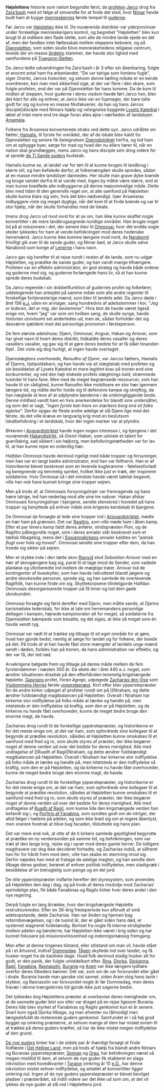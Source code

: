 {{title:Højslettens historie}}
{{author:Laura Holmegaard}}
{{timestamp:2010-06-15T10:58:42Z}}
{{copyright:Højslettens historie}}
'''Højslettens''' historie som nation begyndte først, da [[profet|profeten]] [[Jarco]] drog fra [[Zara'bash]] med sit følge af omvendte for at finde det sted, hvor [[Nimar]] havde budt ham at bygge [[menneske]]rnes første tempel til [[guderne]].

Før Jarco var [[Højsletten]] ikke til. De nuværende distrikter var yderprovinser under forskellige menneskerigers kontrol, og begrebet "Højsletten" blev kun brugt til at indikere den flade slette, som alle de mindre lande ejede en del af, men der fandtes intet fællesskab mellem steppens beboere, og på [[Djannsletten]], som siden skulle blive menneskehedens religiøse centrum, levede der en masse [[åndetro]] stammer, der havde stor lighed med samfundene på [[Traegonn Sletten]].

Da Jarco ledte udvandringen fra Zara'bash i år 3 efter sin åbenbaring, fulgte et enormt antal ham fra ørkenlandet; "De var talrige som himlens fugle", siger ''Oranto'', Jarcos historiker, og selvom denne tælling måske er en kende overdreven, kan man med sikkerhed sige, at der var flere i den skare, som fulgte profeten, end der var på Djannsletten før hans komme. Da de kom til midten af steppen, hvor guderne i deres visdom havde ført Jarco hen, blev det klart for alle og enhver, at Jarco ikke var en fupmager, der bare talte godt for sig og kunne en masse fiksfakserier, da han og hans Jarcos disciple|disciple med Nimars hjælp og velsignelse byggede [[Lysets Katedral]] i løbet af intet mere end tre dage foran alles øjne i nærheden af landsbyen [[Arsameia]].

Folkene fra Arsameia konverterede straks ved dette syn. Jarco udråbte sin fætter, [[Hamalis af Djann|Hamalis]], til fyrste for området, der af de lokale blev kaldt for Djannsletten og senere fik betegnelsen [[Djanndistriktet]] herfra, og lod ham om at opbygge byer, sørge for mad og hvad der nu ellers hører til, når en nation skal grundlægges, mens Jarco og hans disciple selv drog videre for at sprede [[de Ti Sande guder|de Ti Sande guders]] budskab.

Hamalis kunne se, at landet var for tørt til at kunne bruges til landbrug i større stil, og han befalede derfor, at folkemængden skulle spredes, sådan at en masse mindre landsbyer dannedes. Her skulle man grave dybe brønde og bruge vandet derfra til at vande med. Ingen by måtte være større, end at man kunne brødføde alle indbyggerne på denne møjsommelige måde. Dette blev med tiden til den generelle regel om, at alle samfund på Højsletten skulle kunne klare sig selv, hvis det blev nødvendigt. Især Arsameias indbyggere viste sig meget dygtige, når det kom til at finde brønde og var til stor hjælp, når der skulle forhandles med de lokale.

Imens drog Jarco ud mod nord for at se om, han ikke kunne skaffet nogle konvertitter i de mere landbrugsegnede nordlige områder. Han brugte noget tid på at missionere i det, der senere blev til [[Ommosaidistriktet|Ommosai]], hvor det endda nogle steder lykkedes for ham at vende befolkningen mod deres hedenske herremænd. Jarco kunne ikke komme længere mod nord, da [[Narabond]] frivilligt gik over til de sande guder, og Nimar bød, at Jarco skulle salve Narabond som konge af [[Lenerne]] i hans navn.

Jarco gav sig herefter til at rejse rundt i resten af de lande, som nu udgør Højsletten, og prædike de sande guder, og han vandt mange tilhængere. Profeten var en effektiv administrator, en god strateg og havde både ordene og guderne med sig, og guderne forlængede hans liv, så at han kunne sprede deres budskab. 

Da Jarco regerede i sin dobbeltfunktion af gudernes profet og folkefører, uddelegerede han arbejdet på samme måde som alle andre regenter til forskellige fortjenesterige mænd, som blev til landets adel. Da Jarco døde i året 156 [[e.J.]] uden en arvtager, sang hundredvis af adelsstemmer i kor, "''Jeg er lederen, det er mig, der bestemmer''". Hvis blot de havde været ligeså enige om, hvem "jeg" var som om hvilken sang, de skulle synge, havde historien utvivlsomt set anderledes ud, men ak, sådan forholder det sig desværre sjældent med det personlige pronomen i førsteperson.

De fem største adelshuse; Djann, Ommosai, Angvar, Hakan og Ariovar, som har givet navn til hvert deres distrikt, hidkaldte deres vasaller og deres vasallers vasaller, og gav sig til at gøre deres bedste for at få slået hinanden ihjel . Det viste sig dog hurtigt, at ingen havde overtaget:

Djannslægtens overhovede, ''Ranudho af Djann'', var Jarcos fætters, Hamalis af Djanns, tiptipoldebarn, og han havde via sit slægtskab med profeten og sin besiddelse af Lysets Katedral et mere legitimt krav på tronen end sine konkurrenter, og ved den højt elskede profets slægtnings kald, strømmede tusinder til hans fane. Men med de meget begrænsede ressourcer, som han havde til sin rådighed, kunne Ranudho ikke mobilisere en stor hær igennem længere tid, og måtte derfor holde sig til defensive kampe og strejftog, da han nægtede at leve af at udplyndre bønderne i de omkringliggende lande. Denne mildhed vandt ham en hvis anerkendelse for blandt sine undersåtter, og som det er sagt, "''ingen fyrste kan have en stærkere borg end sit folks agtelse''". Derfor opgav de fleste andre adelige at slå Djann lige med det første, da det ville kræve en langvarig krig mod en beslutsom lokalbefolkning i et landskab, hvor der ingen marker var at plyndre.

Ørkenen i [[Angvardistriktet]] havde ingen nogen interesse i, og bjergene i det nuværende [[Hakandistriktet|Hakandistrikt]], så ''Grenir Hakan'', som udviste et talent for guerillakrig, sad sikkert i sin højborg, men befolkningstætheden var for lav til, at han kunne rejse en ordentlig hær.

''Halfdan Ommosai'' havde derimod rigeligt med både tropper og forsyninger, men han var en langt bedre administrator, end han var feltherre. Han er af historikerne blevet beskrevet som en levende kugleramme - følelsesforladt og beregnende og temmelig spinkel, hvilket ikke just er træk, der inspirerer soldaterne. Hvis Ommosai så i det mindste havde været taktisk begavet, ville han nok have kunnet bringe sine tropper sejren.

Men på trods af, at Ommosais forsyningslinjer var fremragende og hans hære talrige, led han nederlag mod alle sine tre naboer. Hakan afskar Ommosais forsyningslinjer i bjergene, sendte stenskred i hovedet på hans tropper og benyttede på enhver måde sine krigeres kendskab til bjergene.

Da Ommosai da forsøgte at lede sine tropper ind i [[Ariovardistriktet]], mødte en hær ham på grænsen. Det var [[Ragil]]tro, som ville møde ham i åben kamp. Efter et par timers kamp faldt deres anfører, stridspræsten ''Pion'', og de Ragiltro påbegyndte noget, som i deres annaler står beskrevet som et taktisk tilbagetog, mens det i [[Sissianna]]kirkens annaler kaldtes en "''panisk flugt over hals og hoved''". Ommosai sendte sine tropper efter dem, da han troede sig sikker på sejren.

Men et stykke inde i den tætte skov [[Rianvid]] stod ''Sebastian Ariovar'' med en hær af skovgængere bag sig, parat til at tage imod de fjender, som vadede planløse og uforberedte ind mellem de mægtige træer. Ariovar lod de kontingenter af bueskytter, som han havde rekrutteret blandt jægere og andre skovkendte personer, sprede sig, og han samlede de overlevende Ragilfolk, han kunne finde om sig. Skyttekorpsene tilintetgjorde Halfdan Ommosais desorganiserede tropper på få timer og lod dem gøde skovbunden.

Ommosai forsøgte sig først derefter med Djann, men måtte sande, at Djanns karismatiske lederskab, for ikke at tale om herremandens personlige deltagen i kampen, højnede kampmoralen alt for meget, så soldaterne fra Djannslatten kæmpede som besatte, og det siges, at ikke så meget som én havde vendt ryg.

Ommosai var nødt til at trække sig tilbage til sit eget område for at gøre, hvad han gjorde bedst, nemlig at sørge for landet og for folkene, der boede på det. På trods af at han havde fået store mængder af landets unge mænd sendt i døden, forblev han på tronen, da hans administration var effektiv, og der var få, der led nød.

Arvekrigene bølgede frem og tilbage på denne måde mellem de fem fyrstendømmer i næsten 300 år. Da skete der i året 440 e.J. noget, som ændrer situationen drastisk på den efterhånden temmelig krigshærgede højslette. [[Gasnian|Gasnians]] profet, ''Feran Agrapi'', udpegede [[Zacharias af Gasnian|Zacharias den Vise]] som [[Visdommens Herre|Visdommens Herres]] første [[ypperstepræst]]. Kort efter blev ypperstepræster for de andre kirker udpeget af profeter rundt om på [[Niraham, og dette ændrer fuldstændigt magtbalancen på Højsletten. Overalt i Niraham har kirkerne stor indflydelse på folks måde at tænke og handle på, men intetsteds er den indflydelse så kraftig, som den er på Højsletten, og da kirkerne nu havde fået overhoveder, kunne de meget bedre bruge den enorme magt, de havde.

Zacharias drog rundt til de forskellige ypperstepræster, og historikerne er for det meste enige om, at det var ham, som opfordrede sine kollegaer til at begynde at prædike revolution, således at Højsletten kunne omskabes til et samfund med fred og ro, som skulle styres af præster, der ikke begærer noget af denne verden ud over det bedste for deres menighed. Alle med undtagelse af [[Ruadh af Ragil|Niraham, og dette ændrer fuldstændigt magtbalancen på Højsletten. Overalt i Niraham har kirkerne stor indflydelse på folks måde at tænke og handle på, men intetsteds er den indflydelse så kraftig, som den er på Højsletten, og da kirkerne nu havde fået overhoveder, kunne de meget bedre bruge den enorme magt, de havde.

Zacharias drog rundt til de forskellige ypperstepræster, og historikerne er for det meste enige om, at det var ham, som opfordrede sine kollegaer til at begynde at prædike revolution, således at Højsletten kunne omskabes til et samfund med fred og ro, som skulle styres af præster, der ikke begærer noget af denne verden ud over det bedste for deres menighed. Alle med undtagelse af [[Ruadh af Ragil]], som kunne lide den krigshærgede verden han befandt sig i, og [[Porfirio af Fanabina]], som syndtes godt om de intriger, der altid følger i hælene på adelen, og som ikke brød sig om at regere åbenlyst, men snarere foretrak at blive bag facaden, tilsluttede sig hans plan.

Det var mere end nok, at otte af de ti kirkers samlede gejstlighed begyndte at prædike en ny verdensorden på samme tid, og befolkningen, som var træt af den lange krig, rejste sig i oprør mod deres gamle herrer. De tidligere magthavere var dog ikke decideret forhadte, og Zacharias indså, at såfremt han fór for hårdt frem mod dem, ville han skabe en stemning imod sig. Derfor nøjedes han med at fratage de adelige magten, og han sendte dem tilbage deres godser, berøvet af enhver politisk indflydelse, men stadigvæk i besiddelse af en betragtelig sum penge og en del jord.

De otte ypperstepræster indførte herefter det styresystem, som anvendes på Højsletten den dag i dag, og på trods af deres modvilje mod Zacharias' oprindelige plan, fik både Fanabinas og Ragils kirker hver deres andel i den nye regering.

Derpå fulgte en lang årrække, hvor den krigshærgede Højslette restruktureredes. Efter en 38-årig fredsperiode kun afbrudt af små adelsopstande, døde Zacharias. Han var ånden og hjernen bag reformbevægelsen, og i de tusind år, der er gået siden hans død, er systemet stagneret fuldstændig. Bortset fra nogle få interne stridigheder mellem adelen og bønderne, har Højsletten ikke været i krig siden og har kunnet fokusere på missionsvirksomhed og indenrigsmæssig fremgang.

Men efter at denne tingenes tilstand, eller stilstand om man vil, havde stået på i et årtusind, indtraf [[Dommedag]]. [[Tågen]] skyllede ind over landet, og få husker noget fra de kaotiske dage. Hvad folk derimod stadig husker alt for godt, er den panik, der fulgte umiddelbart efter. [[Rina]], [[Djorka]], [[Sissianna]], [[Ragil]], [[Fanabina]], [[Rasnasolin]], [[Burania]] og [[Aram]] var ikke længere lydhøre overfor deres tilbeders bønner: Det var, som om de var forsvundet eller gået i dvale. Burania havde man ganske vist savnet, siden Aram slog hans tavle i stykker, og Rasnasolin var forsvundet nogle år før Dommedag, men deres fravær i denne trængslernes tid gjorde ikke just sagerne bedre.

Det lykkedes dog Højslettens præster at overbevise deres menigheder om, at de savnede guder blot sov eller var draget på en rejse ligesom Burania. Deres håb blev styrket af Fanabinas og Ragils genkomst kun et år senere. Snart kom også Djorka tilbage, og man afventer nu tålmodigt men længselsfuldt de resterende guders genkomst. Samfundet er i så høj grad bygget op omkring præsterne, at selvom mange af dem har mistet evnen til at trække på deres guders kræfter, så har de ikke mistet megen indflydelse af den grund.

[[Guderne efter Dommedag|De nye guders]] kirker har i de sidste par år ihærdigt forsøgt at finde fodfæste i [[Det Hellige Land]], men på trods af hjælp fra blandt andre Nimars og Buranias ypperstepræster, [[Semian]] og [[Graa]], har befolkningen næret så megen mistillid til dem, at selvom de nye guder fik etableret en slags inkvisition med hovedkvarter i [[Taraion]] omkring år 10 [[e.D.]], har denne inkvisition mistet enhver indflydelse, og antallet af konvertitter ligger omkring nul. Ingen af de nye guders ypperstepræster er blevet bevilget pladser i præsterådet, så indtil videre ser det ikke ud som om, at det vil lykkes de nye guder at slå rod i Højslettens jord.